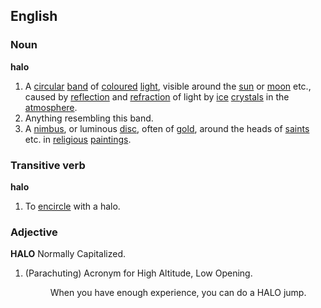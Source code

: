 ==English==
===Noun===
'''halo'''
{{wikipedia}}
#A [[circular]] [[band]] of [[coloured]] [[light]], visible around the [[sun]] or [[moon]] etc., caused by [[reflection]] and [[refraction]] of light by [[ice]] [[crystal]]s in the [[atmosphere]].
#Anything resembling this band.
#A [[nimbus]], or luminous [[disc]], often of [[gold]], around the heads of [[saint]]s etc. in [[religious]] [[painting]]s.
===Transitive verb===
'''halo'''
#To [[encircle]] with a halo.
===Adjective===
'''HALO''' Normally Capitalized.
#(Parachuting) Acronym for High Altitude, Low Opening.
#: When you have enough experience, you can do a HALO jump.